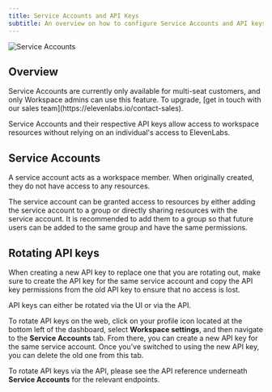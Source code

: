 ```yaml
---
title: Service Accounts and API Keys
subtitle: An overview on how to configure Service Accounts and API keys for your workspace
---
```


<img
  src="/assets/images/product-guides/workspaces/workspace-service-accounts.png"
  alt="Service Accounts"
  className="w-full rounded-lg"
/>

## Overview

<Info>
  Service Accounts are currently only available for multi-seat customers, and only Workspace admins
  can use this feature. To upgrade, [get in touch with our sales
  team](https://elevenlabs.io/contact-sales).
</Info>

Service Accounts and their respective API keys allow access to workspace resources without relying on an individual's access to ElevenLabs.

## Service Accounts

A service account acts as a workspace member. When originally created, they do not have access to any resources.

The service account can be granted access to resources by either adding the service account to a group or directly sharing resources with the service account.
It is recommended to add them to a group so that future users can be added to the same group and have the same permissions.

## Rotating API keys

<Info>
  When creating a new API key to replace one that you are rotating out, make sure to create the API
  key for the same service account and copy the API key permissions from the old API key to ensure
  that no access is lost.
</Info>

API keys can either be rotated via the UI or via the API.

To rotate API keys on the web, click on your profile icon located at the bottom left of the dashboard, select **Workspace settings**, and then navigate to the **Service Accounts** tab.
From there, you can create a new API key for the same service account. Once you've switched to using the new API key, you can delete the old one from this tab.

To rotate API keys via the API, please see the API reference underneath **Service Accounts** for the relevant endpoints.
